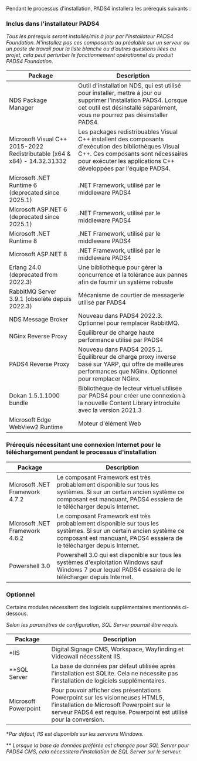 Pendant le processus d'installation, PADS4 installera les prérequis suivants :

### Inclus dans l'installateur PADS4

*Tous les prérequis seront installés/mis à jour par l'installateur PADS4 Foundation. N'installez pas ces composants au préalable sur un serveur ou un poste de travail pour la liste blanche ou d'autres questions liées au projet, cela peut perturber le fonctionnement opérationnel du produit PADS4 Foundation.*

| Package                                                                  | Description                                                                                                                                                                                                    |
| ------------------------------------------------------------------------ | -------------------------------------------------------------------------------------------------------------------------------------------------------------------------------------------------------------- |
| NDS Package Manager                                                      | Outil d'installation NDS, qui est utilisé pour installer, mettre à jour ou supprimer l'installation PADS4. Lorsque cet outil est désinstallé séparément, vous ne pourrez pas désinstaller PADS4.               |
| Microsoft Visual C++ 2015-2022 Redistributable (x64 & x84) - 14.32.31332 | Les packages redistribuables Visual C++ installent des composants d'exécution des bibliothèques Visual C++. Ces composants sont nécessaires pour exécuter les applications C++ développées par l'équipe PADS4. |
| Microsoft .NET Runtime 6 (deprecated since 2025.1)                       | .NET Framework, utilisé par le middleware PADS4                                                                                                                                                                |
| Microsoft ASP.NET 6   (deprecated since 2025.1)                          | .NET Framework, utilisé par le middleware PADS4                                                                                                                                                                |
| Microsoft .NET Runtime 8                                                 | .NET Framework, utilisé par le middleware PADS4                                                                                                                                                                |
| Microsoft ASP.NET 8                                                      | .NET Framework, utilisé par le middleware PADS4                                                                                                                                                                |
| Erlang 24.0 (deprecated from 2022.3)                                     | Une bibliothèque pour gérer la concurrence et la tolérance aux pannes afin de fournir un système robuste                                                                                                       |
| RabbitMQ Server 3.9.1 (obsolète depuis 2022.3)                           | Mécanisme de courtier de messagerie utilisé par PADS4                                                                                                                                                          |
| NDS Message Broker                                                       | Nouveau dans PADS4 2022.3. Optionnel pour remplacer RabbitMQ.                                                                                                                                                  |
| NGinx Reverse Proxy                                                      | Équilibreur de charge haute performance utilisé par PADS4                                                                                                                                                      |
| PADS4 Reverse Proxy                                                      | Nouveau dans PADS4 2025.1. Équilibreur de charge proxy inverse basé sur YARP, qui offre de meilleures performances que NGinx. Optionnel pour remplacer NGinx.                                                  |
| Dokan 1.5.1.1000 bundle                                                  | Bibliothèque de lecteur virtuel utilisée par PADS4 pour créer une connexion à la nouvelle Content Library introduite avec la version 2021.3                                                                    |
| Microsoft Edge WebView2 Runtime                                          | Moteur d'élément Web                                                                                                                                                                                           |

### Prérequis nécessitant une connexion Internet pour le téléchargement pendant le processus d'installation

| Package                        | Description                                                                                                                                                                                  |
| ------------------------------ | -------------------------------------------------------------------------------------------------------------------------------------------------------------------------------------------- |
| Microsoft .NET Framework 4.7.2 | Le composant Framework est très probablement disponible sur tous les systèmes. Si sur un certain ancien système ce composant est manquant, PADS4 essaiera de le télécharger depuis Internet. |
| Microsoft .NET Framework 4.6.2 | Le composant Framework est très probablement disponible sur tous les systèmes. Si sur un certain ancien système ce composant est manquant, PADS4 essaiera de le télécharger depuis Internet. |
| Powershell 3.0                 | Powershell 3.0 qui est disponible sur tous les systèmes d'exploitation Windows sauf Windows 7 pour lequel PADS4 essaiera de le télécharger depuis Internet.                                  |

### Optionnel

Certains modules nécessitent des logiciels supplémentaires mentionnés ci-dessous.

*Selon les paramètres de configuration, SQL Server pourrait être requis.*

| Package              | Description                                                                                                                                                                                        |
| -------------------- | -------------------------------------------------------------------------------------------------------------------------------------------------------------------------------------------------- |
| \*IIS                | Digital Signage CMS, Workspace, Wayfinding et Videowall nécessitent IIS.                                                                                                                           |
| \*\*SQL Server       | La base de données par défaut utilisée après l'installation est SQLite. Cela ne nécessite pas l'installation de logiciels supplémentaires.                                                         |
| Microsoft Powerpoint | Pour pouvoir afficher des présentations Powerpoint sur les visionneuses HTML5, l'installation de Microsoft Powerpoint sur le serveur PADS4 est requise. Powerpoint est utilisé pour la conversion. |

\**Par défaut, IIS est disponible sur les serveurs Windows.*

\*\* *Lorsque la base de données préférée est changée pour SQL Server pour PADS4 CMS, cela nécessitera l'installation de SQL Server sur le serveur.*
